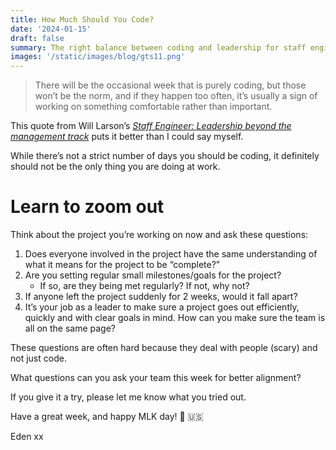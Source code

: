 ```yaml
---
title: How Much Should You Code?
date: '2024-01-15'
draft: false
summary: The right balance between coding and leadership for staff engineers
images: '/static/images/blog/gts11.png'
---
```


> There will be the occasional week that is purely coding, but those won’t be the norm, and if they happen too often, it’s usually a sign of working on something comfortable rather than important.

This quote from Will Larson’s _[Staff Engineer: Leadership beyond the management track](https://newsletter.gettostaff.com/p/how-much-should-you-code)_ puts it better than I could say myself.

While there’s not a strict number of days you should be coding, it definitely should not be the only thing you are doing at work.

# Learn to zoom out

Think about the project you’re working on now and ask these questions:

1. Does everyone involved in the project have the same understanding of what it means for the project to be “complete?”
2. Are you setting regular small milestones/goals for the project?
   - If so, are they being met regularly? If not, why not?
3. If anyone left the project suddenly for 2 weeks, would it fall apart?
4. It’s your job as a leader to make sure a project goes out efficiently, quickly and with clear goals in mind. How can you make sure the team is all on the same page?

These questions are often hard because they deal with people (scary) and not just code.

What questions can you ask your team this week for better alignment?

If you give it a try, please let me know what you tried out.

Have a great week, and happy MLK day! 🖤 🇺🇸

Eden xx

